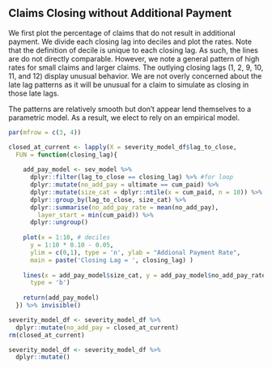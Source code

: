 ## Claims Closing without Additional Payment

We first plot the percentage of claims that do not result in additional payment. We divide each closing lag into deciles and plot the rates. Note that the definition of decile is unique to each closing lag. As such, the lines are do not directly comparable. However, we note a general pattern of high rates for small claims and larger claims. The outlying closing lags (1, 2, 9, 10, 11, and 12) display unusual behavior. We are not overly concerned about the late lag patterns as it will be unusual for a claim to simulate as closing in those late lags. 

The patterns are relatively smooth but don't appear lend themselves to a parametric model. As a result, we elect to rely on an empirical model.

```r

par(mfrow = c(3, 4))

closed_at_current <- lapply(X = severity_model_df$lag_to_close, 
  FUN = function(closing_lag){
    
    add_pay_model <- sev_model %>% 
      dplyr::filter(lag_to_close == closing_lag) %>% #for loop
      dplyr::mutate(no_add_pay = ultimate == cum_paid) %>% 
      dplyr::mutate(size_cat = dplyr::ntile(x = cum_paid, n = 10)) %>%  
      dplyr::group_by(lag_to_close, size_cat) %>% 
      dplyr::summarise(no_add_pay_rate = mean(no_add_pay), 
        layer_start = min(cum_paid)) %>% 
      dplyr::ungroup()
    
    plot(x = 1:10, # deciles
      y = 1:10 * 0.10 - 0.05, 
      ylim = c(0,1), type = 'n', ylab = "Addional Payment Rate", 
      main = paste('Closing Lag = ', closing_lag) )
    
    lines(x = add_pay_model$size_cat, y = add_pay_model$no_add_pay_rate, 
      type = 'b')
    
    return(add_pay_model)
  }) %>% invisible()

severity_model_df <- severity_model_df %>% 
  dplyr::mutate(no_add_pay = closed_at_current)
rm(closed_at_current)

```

```r
severity_model_df <- severity_model_df %>% 
  dplyr::mutate()
```

